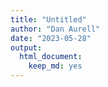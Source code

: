 ```yaml
---
title: "Untitled"
author: "Dan Aurell"
date: "2023-05-28"
output:   
  html_document: 
    keep_md: yes
---
```

